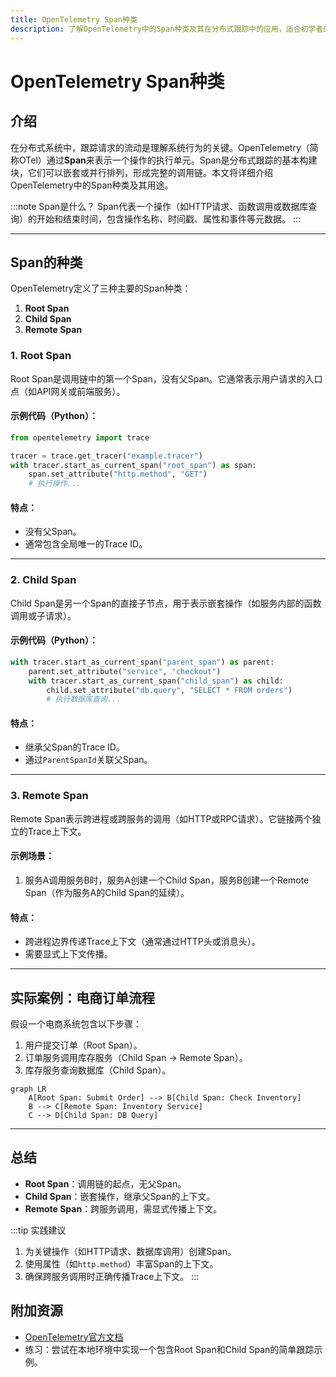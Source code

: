 ```yaml
---
title: OpenTelemetry Span种类
description: 了解OpenTelemetry中的Span种类及其在分布式跟踪中的应用，适合初学者的全面指南。
---
```


# OpenTelemetry Span种类

## 介绍

在分布式系统中，跟踪请求的流动是理解系统行为的关键。OpenTelemetry（简称OTel）通过**Span**来表示一个操作的执行单元。Span是分布式跟踪的基本构建块，它们可以嵌套或并行排列，形成完整的调用链。本文将详细介绍OpenTelemetry中的Span种类及其用途。

:::note Span是什么？
Span代表一个操作（如HTTP请求、函数调用或数据库查询）的开始和结束时间，包含操作名称、时间戳、属性和事件等元数据。
:::

---

## Span的种类

OpenTelemetry定义了三种主要的Span种类：

1. **Root Span**  
2. **Child Span**  
3. **Remote Span**  

### 1. Root Span
Root Span是调用链中的第一个Span，没有父Span。它通常表示用户请求的入口点（如API网关或前端服务）。

#### 示例代码（Python）：
```python
from opentelemetry import trace

tracer = trace.get_tracer("example.tracer")
with tracer.start_as_current_span("root_span") as span:
    span.set_attribute("http.method", "GET")
    # 执行操作...
```

#### 特点：
- 没有父Span。
- 通常包含全局唯一的Trace ID。

---

### 2. Child Span
Child Span是另一个Span的直接子节点，用于表示嵌套操作（如服务内部的函数调用或子请求）。

#### 示例代码（Python）：
```python
with tracer.start_as_current_span("parent_span") as parent:
    parent.set_attribute("service", "checkout")
    with tracer.start_as_current_span("child_span") as child:
        child.set_attribute("db.query", "SELECT * FROM orders")
        # 执行数据库查询...
```

#### 特点：
- 继承父Span的Trace ID。
- 通过`ParentSpanId`关联父Span。

---

### 3. Remote Span
Remote Span表示跨进程或跨服务的调用（如HTTP或RPC请求）。它链接两个独立的Trace上下文。

#### 示例场景：
1. 服务A调用服务B时，服务A创建一个Child Span，服务B创建一个Remote Span（作为服务A的Child Span的延续）。

#### 特点：
- 跨进程边界传递Trace上下文（通常通过HTTP头或消息头）。
- 需要显式上下文传播。

---

## 实际案例：电商订单流程

假设一个电商系统包含以下步骤：
1. 用户提交订单（Root Span）。
2. 订单服务调用库存服务（Child Span → Remote Span）。
3. 库存服务查询数据库（Child Span）。

```mermaid
graph LR
    A[Root Span: Submit Order] --> B[Child Span: Check Inventory]
    B --> C[Remote Span: Inventory Service]
    C --> D[Child Span: DB Query]
```

---

## 总结

- **Root Span**：调用链的起点，无父Span。
- **Child Span**：嵌套操作，继承父Span的上下文。
- **Remote Span**：跨服务调用，需显式传播上下文。

:::tip 实践建议
1. 为关键操作（如HTTP请求、数据库调用）创建Span。
2. 使用属性（如`http.method`）丰富Span的上下文。
3. 确保跨服务调用时正确传播Trace上下文。
:::

## 附加资源
- [OpenTelemetry官方文档](https://opentelemetry.io/docs/)
- 练习：尝试在本地环境中实现一个包含Root Span和Child Span的简单跟踪示例。